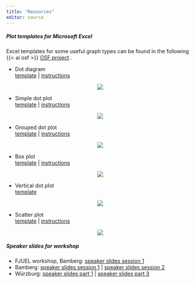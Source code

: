 ```yaml
---
title: "Resources"
editor: source
---
```



##### Plot templates for Microsoft Excel 

Excel templates for some useful graph types can be found in the following {{< ai osf >}} [OSF project](https://osf.io/v37pw){target="_blank"} . 


- Dot diagram   
[template](https://osf.io/tjsaf){target="_blank"}  | [instructions](https://osf.io/w4736){target="_blank"} 

<center><img src="files/dot_diagram.png" /></center>


- Simple dot plot   
[template](https://osf.io/4scxt){target="_blank"}  | [instructions](https://osf.io/8cg3j){target="_blank"} 

<center><img src="files/dot_plot_one.png" /></center>


- Grouped dot plot   
[template](https://osf.io/4scxt){target="_blank"}  | [instructions](https://osf.io/8cg3j){target="_blank"} 

<center><img src="files/dot_plot_two.png" /></center>


- Box plot   
[template](https://osf.io/f46aq){target="_blank"}  | [instructions](https://osf.io/t2qmy){target="_blank"} 

<center><img src="files/box_plot.png" /></center>


- Vertical dot plot   
[template](https://osf.io/w4u7m){target="_blank"} 

<center><img src="files/vertical_dot_plot.png" /></center>


- Scatter plot   
[template](https://osf.io/xajyk){target="_blank"}  | [instructions](https://osf.io/hkd4c){target="_blank"} 

<center><img src="files/scatter_plot.png" /></center>


##### Speaker slides for workshop

- FJUEL workshop, Bamberg: [speaker slides session 1](resources_pages/slides_fjuel_session_1-speaker.html){target="_blank"}
- Bamberg: [speaker slides session 1](resources_pages/slides_session_1-speaker.html){target="_blank"} |  [speaker slides session 2](resources_pages/slides_session_2-speaker.html){target="_blank"}
- Würzburg: [speaker slides part 1](resources_pages/slides_part_1-speaker.html){target="_blank"} | [speaker slides part 3](resources_pages/slides_part_3-speaker.html){target="_blank"} 

